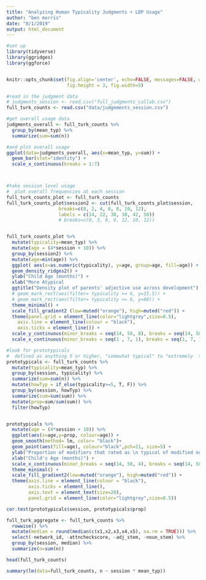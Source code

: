 ```yaml
---
title: "Analyzing Human Typicality Judgments + LDP Usage"
author: "ben morris"
date: "8/1/2019"
output: html_document
---
```



```r
#set up
library(tidyverse)
library(ggridges)
library(ggforce)


knitr::opts_chunk$set(fig.align='center', echo=FALSE, messages=FALSE, warning = FALSE,
                      fig.height = 3, fig.width=5)
```


```r
#read in the judgment data
# judgments_session <- read.csv("full_judgments_callab.csv")
full_turk_counts <- read.csv("data/judgements_session.csv")
```


```r
#get overall usage data
judgments_overall <- full_turk_counts %>%
  group_by(mean_typ) %>%
  summarize(sum=sum(n))

#and plot overall usage
ggplot(data=judgments_overall, aes(x=mean_typ, y=sum)) +
  geom_bar(stat="identity") +  
  scale_x_continuous(breaks = 1:7) 




```



```r
#take session level usage
#  plot overall frequencies at each session
full_turk_counts_plot <- full_turk_counts
full_turk_counts_plot$session2 <- cut(full_turk_counts_plot$session, 
                   breaks=c(0, 2, 4, 6, 8, 10, 12),
                   labels = c(14, 22, 30, 38, 42, 50))
                   # breaks=c(0, 3, 6, 9, 12, 10, 12))


full_turk_counts_plot %>%
  mutate(typicality=mean_typ) %>%
  mutate(age = (4*session + 10)) %>%
  group_by(session2) %>%
  mutate(age=min(age)) %>% 
  ggplot( aes(x=as.numeric(typicality), y=age, group=age, fill=age)) +
  geom_density_ridges2() +
  ylab("Child Age (months)") +
  xlab("More Atypical                                                    More Typical \n   Typicality of adjective-noun pairs") +
  ggtitle("Density plot of parents' adjective use across development") +
  # geom_mark_rect(aes(filter= typicality >= 6, y=15.5)) +
  # geom_mark_rect(aes(filter= typicality >= 6, y=60)) +
  theme_minimal() +
  scale_fill_gradient2 (low=muted("orange"), high=muted("red")) +
  theme(panel.grid = element_line(color="lightgrey",size=0.5),
    axis.line = element_line(colour = "black"),
    axis.ticks = element_line()) +
  scale_y_continuous(minor_breaks = seq(14, 58, 8), breaks = seq(14, 58, 8))+
  scale_x_continuous(minor_breaks = seq(1 , 7, 1), breaks = seq(1, 7, 1))

```



```r
#look for prototypicals
#  defined as anything 5 or higher, "somewhat typical" to "extremely  typical"
prototypicals <- full_turk_counts %>% 
  mutate(typicality=mean_typ) %>%
  group_by(session, typicality) %>%
  summarize(sum=sum(n)) %>%
  mutate(howTyp = if_else(typicality>=5, T, F)) %>%
  group_by(session, howTyp) %>%
  summarize(sum=sum(sum)) %>%
  mutate(prop=sum/sum(sum)) %>%
  filter(howTyp)


prototypicals %>%
  mutate(age = (4*session + 10)) %>%
  ggplot(aes(x=age,y=prop, colour=age)) +
  geom_smooth(method= lm, color= "black")+
  geom_point(aes(fill=age), colour="black",pch=21, size=5) +
  ylab("Proportion of modifiers that rated as \n typical of modified noun") +
  xlab("Child's Age (months)") +
  scale_x_continuous(minor_breaks = seq(14, 58, 4), breaks = seq(14, 58, 4))+
  theme_minimal() +
  scale_fill_gradient2(low=muted("orange"), high=muted("red")) +
  theme(axis.line = element_line(colour = "black"),
        axis.ticks = element_line(),
        axis.text = element_text(size=20),
        panel.grid = element_line(color="lightgrey",size=0.5))


```


```r
cor.test(prototypicals$session, prototypicals$prop)
```


```r
full_turk_aggregate <- full_turk_counts %>%
  rowwise() %>%
  mutate(median = round(median(c(x1,x2,x3,x4,x5), na.rm = TRUE))) %>%
  select(-network_id, -attncheckscore, -adj_stem, -noun_stem) %>%
  group_by(session, median) %>%
  summarize(n=sum(n))

head(full_turk_counts)

summary(lm(data=full_turk_counts, n ~ session * mean_typ))


```


